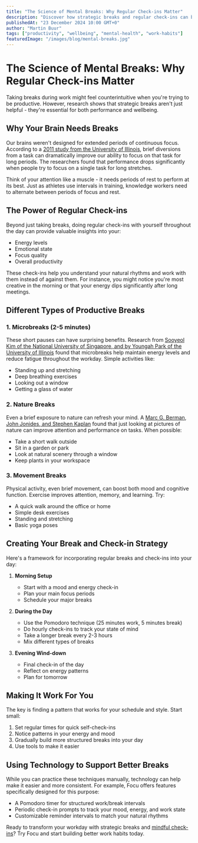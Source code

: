 ```yaml
---
title: "The Science of Mental Breaks: Why Regular Check-ins Matter"
description: "Discover how strategic breaks and regular check-ins can boost your productivity and wellbeing, backed by scientific research."
publishedAt: "23 December 2024 10:00 GMT+0"
author: "Martin Buur"
tags: ["productivity", "wellbeing", "mental-health", "work-habits"]
featuredImage: "/images/blog/mental-breaks.jpg"
---
```


# The Science of Mental Breaks: Why Regular Check-ins Matter

Taking breaks during work might feel counterintuitive when you're trying to be productive. However, research shows that strategic breaks aren't just helpful - they're essential for both performance and wellbeing.

## Why Your Brain Needs Breaks

Our brains weren't designed for extended periods of continuous focus. According to a [2011 study from the University of Illinois](https://news.illinois.edu/view/6367/205427), brief diversions from a task can dramatically improve our ability to focus on that task for long periods. The researchers found that performance drops significantly when people try to focus on a single task for long stretches.

Think of your attention like a muscle - it needs periods of rest to perform at its best. Just as athletes use intervals in training, knowledge workers need to alternate between periods of focus and rest.

## The Power of Regular Check-ins

Beyond just taking breaks, doing regular check-ins with yourself throughout the day can provide valuable insights into your:
- Energy levels
- Emotional state
- Focus quality
- Overall productivity

These check-ins help you understand your natural rhythms and work with them instead of against them. For instance, you might notice you're most creative in the morning or that your energy dips significantly after long meetings.

## Different Types of Productive Breaks

### 1. Microbreaks (2-5 minutes)
These short pauses can have surprising benefits. Research from [Sooyeol Kim of the National University of Singapore, and by Youngah Park of the University of Illinois](https://news.ncsu.edu/2021/03/microbreaks-work-engagement/) found that microbreaks help maintain energy levels and reduce fatigue throughout the workday. Simple activities like:
- Standing up and stretching
- Deep breathing exercises
- Looking out a window
- Getting a glass of water

### 2. Nature Breaks
Even a brief exposure to nature can refresh your mind. A [Marc G. Berman, John Jonides, and Stephen Kaplan](https://www.researchgate.net/publication/23718837_The_Cognitive_Benefits_of_Interacting_With_Nature) found that just looking at pictures of nature can improve attention and performance on tasks. When possible:
- Take a short walk outside
- Sit in a garden or park
- Look at natural scenery through a window
- Keep plants in your workspace

### 3. Movement Breaks
Physical activity, even brief movement, can boost both mood and cognitive function. Exercise improves attention, memory, and learning. Try:
- A quick walk around the office or home
- Simple desk exercises
- Standing and stretching
- Basic yoga poses

## Creating Your Break and Check-in Strategy

Here's a framework for incorporating regular breaks and check-ins into your day:

1. **Morning Setup**
   - Start with a mood and energy check-in
   - Plan your main focus periods
   - Schedule your major breaks

2. **During the Day**
   - Use the Pomodoro technique (25 minutes work, 5 minutes break)
   - Do hourly check-ins to track your state of mind
   - Take a longer break every 2-3 hours
   - Mix different types of breaks

3. **Evening Wind-down**
   - Final check-in of the day
   - Reflect on energy patterns
   - Plan for tomorrow

## Making It Work For You

The key is finding a pattern that works for your schedule and style. Start small:
1. Set regular times for quick self-check-ins
2. Notice patterns in your energy and mood
3. Gradually build more structured breaks into your day
4. Use tools to make it easier

## Using Technology to Support Better Breaks

While you can practice these techniques manually, technology can help make it easier and more consistent. For example, Focu offers features specifically designed for this purpose:
- A Pomodoro timer for structured work/break intervals
- Periodic check-in prompts to track your mood, energy, and work state
- Customizable reminder intervals to match your natural rhythms

Ready to transform your workday with strategic breaks and [mindful check-ins](/feature/check-in)? Try Focu and start building better work habits today.
